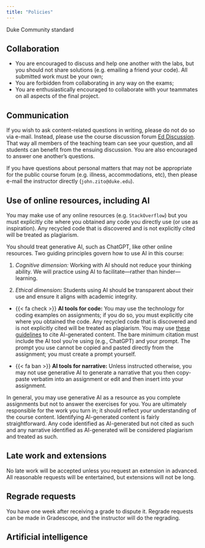 ```yaml
---
title: "Policies"
---
```


Duke Community standard

## Collaboration

-   You are encouraged to discuss and help one another with the labs, but you should not share solutions (e.g. emailing a friend your code). All submitted work must be your own;
-   You are forbidden from collaborating in any way on the exams;
-   You are enthusiastically encouraged to collaborate with your teammates on all aspects of the final project.

## Communication

If you wish to ask content-related questions in writing, please do not do so via e-mail. Instead, please use the course discussion forum [Ed Discussion](https://edstem.org/us/courses/64268/discussion/). That way all members of the teaching team can see your question, and all students can benefit from the ensuing discussion. You are also encouraged to answer one another's questions.

If you have questions about personal matters that may not be appropriate for the public course forum (e.g. illness, accommodations, etc), then please e-mail the instructor directly (`john.zito@duke.edu`).

## Use of online resources, including AI

You may make use of any online resources (e.g. `StackOverflow`) but you must explicitly cite where you obtained any code you directly use (or use as inspiration). Any recycled code that is discovered and is not explicitly cited will be treated as plagiarism.

You should treat generative AI, such as ChatGPT, like other online resources. Two guiding principles govern how to use AI in this course:

1.  *Cognitive dimension:* Working with AI should not reduce your thinking ability. We will practice using AI to facilitate—rather than hinder—learning.

2.  *Ethical dimension***:** Students using AI should be transparent about their use and ensure it aligns with academic integrity.

-   {{< fa check >}} **AI tools for code:** You may use the technology for coding examples on assignments; if you do so, you must explicitly cite where you obtained the code. Any recycled code that is discovered and is not explicitly cited will be treated as plagiarism. You may use [these guidelines](https://guides.lib.monash.edu/c.php?g=219786&p=6972087) to cite AI-generated content. The bare minimum citation must include the AI tool you're using (e.g., ChatGPT) and your prompt. The prompt you use cannot be copied and pasted directly from the assignment; you must create a prompt yourself.

-   {{< fa ban >}} **AI tools for narrative:** Unless instructed otherwise, you may not use generative AI to generate a narrative that you then copy-paste verbatim into an assignment or edit and then insert into your assignment.

In general, you may use generative AI as a resource as you complete assignments but not to answer the exercises for you. You are ultimately responsible for the work you turn in; it should reflect *your* understanding of the course content. Identifying AI-generated content is fairly straightforward. Any code identified as AI-generated but not cited as such and any narrative identified as AI-generated will be considered plagiarism and treated as such.

## Late work and extensions

No late work will be accepted unless you request an extension in advanced. All reasonable requests will be entertained, but extensions will not be long.

## Regrade requests

You have one week after receiving a grade to dispute it. Regrade requests can be made in Gradescope, and the instructor will do the regrading.

## Artificial intelligence
